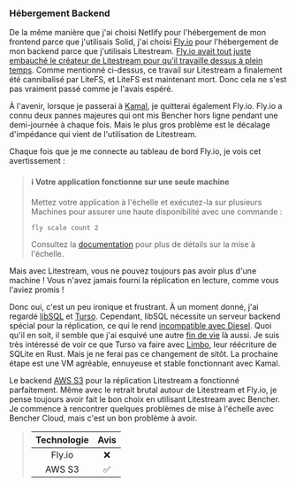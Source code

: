 ### Hébergement Backend

De la même manière que j'ai choisi Netlify pour l'hébergement de mon frontend parce que j'utilisais Solid, j'ai choisi [Fly.io][fly io] pour l'hébergement de mon backend parce que j'utilisais Litestream. [Fly.io avait tout juste embauché le créateur de Litestream pour qu'il travaille dessus à plein temps][fly io sqlite]. Comme mentionné ci-dessus, ce travail sur Litestream a finalement été cannibalisé par LiteFS, et LiteFS est maintenant mort. Donc cela ne s'est pas vraiment passé comme je l'avais espéré.

À l'avenir, lorsque je passerai à [Kamal][github kamal], je quitterai également Fly.io. Fly.io a connu deux pannes majeures qui ont mis Bencher hors ligne pendant une demi-journée à chaque fois. Mais le plus gros problème est le décalage d'impédance qui vient de l'utilisation de Litestream.

Chaque fois que je me connecte au tableau de bord Fly.io, je vois cet avertissement :

> <h4>ℹ Votre application fonctionne sur une seule machine</h4>
>
> Mettez votre application à l'échelle et exécutez-la sur plusieurs Machines pour assurer une haute disponibilité avec une commande :
> ```
> fly scale count 2
> ```
> Consultez la [documentation](https://fly.io/fr/docs/launch/scale-count/) pour plus de détails sur la mise à l'échelle.

Mais avec Litestream, vous ne pouvez toujours pas avoir plus d'une machine ! Vous n'avez jamais fourni la réplication en lecture, comme vous l'aviez promis !

Donc oui, c'est un peu ironique et frustrant. À un moment donné, j'ai regardé [libSQL][github libsql] et [Turso][turso]. Cependant, libSQL nécessite un serveur backend spécial pour la réplication, ce qui le rend [incompatible avec Diesel][libsql github issue 1180]. Quoi qu'il en soit, il semble que j'ai esquivé une autre [fin de vie][turso roadmap] là aussi. Je suis très intéressé de voir ce que Turso va faire avec [Limbo][github limbo], leur réécriture de SQLite en Rust. Mais je ne ferai pas ce changement de sitôt. La prochaine étape est une VM agréable, ennuyeuse et stable fonctionnant avec Kamal.

Le backend [AWS S3][aws s3] pour la réplication Litestream a fonctionné parfaitement. Même avec le retrait brutal autour de Litestream et Fly.io, je pense toujours avoir fait le bon choix en utilisant Litestream avec Bencher. Je commence à rencontrer quelques problèmes de mise à l'échelle avec Bencher Cloud, mais c'est un bon problème à avoir.

> | Technologie | Avis |
> | :---------: | :--: |
> |   Fly.io   |   ❌  |
> |   AWS S3   |   ✅  |

[fly io]: https://fly.io/
[fly io sqlite]: https://fly.io/blog/all-in-on-sqlite-litestream/
[github kamal]: https://github.com/basecamp/kamal
[github libsql]: https://github.com/tursodatabase/libsql
[turso]: https://turso.tech/
[libsql github issue 1180]: https://github.com/tursodatabase/libsql/issues/1180
[turso roadmap]: https://turso.tech/blog/upcoming-changes-to-the-turso-platform-and-roadmap
[github limbo]: https://github.com/tursodatabase/limbo
[aws s3]: https://aws.amazon.com/s3/